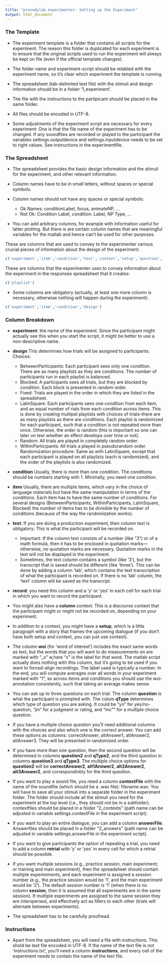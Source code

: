 ```yaml
---
title: "prosodylab.experimenter: Setting up the Experiment"
output: html_document
---
```


### The Template

* The experiment template is a folder that contains all scripts for the experiment. The reason this folder is duplicated for each experiment is to ensure that the original scripts used to run the experiment will always be kept on file (even if the official template changes). 

* The folder name and  experiment-script should be relabled with the experiment name, so it's clear which experiment the template is running. 

* The spreadsheet (tab-delimited text file) with the stimuli and design information should be in a folder '1_experiment'. 

* The file with the instructions to the partipicant should be placed in the same folder. 

* All files should be encoded in UTF-8.

* Some adjustments of the experiment script are necessary for every experiment: One is that the file name of the experiment has to be changed. If any soundfiles are recorded or played to the participant the variables settings.outputdevice and settings.inputdevice needs to be set to right values. See instructions in the experimentfile.


### The Spreadsheet

* The spreadsheet provides the basic design information and the stimuli for the experiment, and other relevant information.

* Column names have to be in small letters, without spaces or special symbols.

* Column names should not have any spaces or special symbols: 
    + Ok Names: conditionLabel, focus, animateNP, ...
    + Not Ok: Condition Label, condition: Label, NP Type, ...
    
* You can add arbitrary columns, for example with information useful for latter plotting. But there is are certain column names that are meaningful variables for the matlab and hence can't be used for other purposes. 

These are columns that are used to convey to the experimenter various crucial pieces of information about the design of the experiment:

```r
c('experiment','item','condition','text','context','setup','question','qType','design','session','retrial','nChoices','contextFile','answerFile','instructions','lab','correctAnswer', 'altAnswer1', 'altAnswer2', 'altAnswer3')
```

These are columns that the experimenter uses to convey information about the experiment in the responses spreadsheet that it creates:

```r
c('playlist')
```


* Some columns are obligatory (actually, at least one more column is necessary, otherwise nothing will happen during the experiment):

```r
c('experiment','item','condition','design')
```

### Column Breakdown

* **experiment**: the name of the experiment. Since the participant might actually see this when you start the script, it might be better to use a non-descriptive name.

* **design** This determines how trials will be assigned to participants. Choices:
    + BetweenParticipants: Each participant sees only one condition. There are as many playlists as they are conditions. The number of participants run in each playlist is balanced.
    + Blocked: A participants sees all trials, but they are blocked by condition. Each block is presented in random order.
    + Fixed: Trials are played in the order in which they are listed in the spreadsheet.
    + LatinSquare: Each participants sees one condition from each item, and an equal number of rials from each condition across items. This is done by creating multipel playlists with choices of trials--there are as many playlists as there are conditions. Each playlist is randomized for each participant, such that a condition is not repeated more than once. Otherwise, the order is random (this is important so one can later on test whether an effect develops over time or not). 
    + Random: All trials are played in completely random order.
    + WithinParticipants: All trials a played in pseudorandom order. Randomization procedure: Same as with LatinSquare, except that each participant is played on all playlists (each is randomized), and the order of the playlists is also randomized. 
    
* **condition** Usually, there is more than one condition. The conditions should be numbers starting with 1. Minimally, you need one condition.

* **item** Usually, there are multiple items, which vary in the choice of language materials but have the same manipulation in terms of the conditions. Each item has to have the same number of conditions. For several designs (BetweenParticipants, WithinParticipants, LatinSquare, Blocked) the number of items has to be divisible by the number of conditions (because of the way the randomization works).

* **text**: If you are doing a production experiment, then column text is obligatory: This is what the participant will be recorded on.
    + Important: If the column text consists of a number (like ”3”) or of a math formula, then it has to be enclosed in quotation marks—otherwise, no quotation marks are necessary. Quotation marks in the text will not be displayed in the experiment.
    + Sometimes, the text column contains a symbol (like '3'), but the transcript that is saved should be different (like 'three'). This can be done by adding a column 'lab', which contains the text transcription of what the participant is recorded on. If there is no 'lab' column, the 'text' column will be saved as the transcript.

* **record**: you need this column and a 'y' or 'yes' in each cell for each trial in which you want to record the participant.

* You might also have a **column** context: This is a discourse context that the participant might or might not be recorded on, depending on your experiment. 

* In addition to a context, you might have a **setup**, which is a little paragraph with a story that frames the upcoming dialogue (if you don’t have both setup and context, you can just use context).


* The column **woi** (for 'word of interest') includes the exact same words as text, but the words that you will want to do measurements on are marked with "_x" w,here “x” is the label for that word. The matlab script actually does nothing with this column, but it's going to be used if you want to forced-align recordings.  The label used is  typically a number. In the end, you will compute averages over all words in your experiment marked with "1", so across items and conditions you should use the woi-annotation consistently, such that taking an average makes sense.
  
* You can ask up to three questions on each trial. The column **question** is what the participant is prompted with. The colum **qType** determines which type of question you are asking. It could be "yn" for yes/no- question, "jm" for a judgment or rating, and "mc"" for a multiple choice question.

* If you have a multiple choice question you’ll need additional columns with the choices and also which one is the correct answer. You can add these options as columns: correctAnswer, altAnswer1, altAnswer2, altAnswer3. They will be presented in randomized order.

* If you have more than one question, then the second question will be determined in columns **question2** and **qType2**, and the third question in columns **question3** and **qType3**. The multiple choice options for **question2** will be **correctAnswer2**, **alt1Answer2**, **alt2Answer2**, **alt3Answer2**, and correspondinbly for the third question.


* If you want to play a sound file, you need a column **contextFile** with the name of the soundfile (which should be a .wav file): filename.wav. You will have to save all your stimuli into a separate folder in the experiment folder. The folder should include all the stimuli you need for the experiment at the top level (i.e., they should not be in a subfolder). contextfiles should be placed in a folder "2_contexts" (path name can be adjusted in variable settings.contextFile in the experiment script).

* If you want to play an entire dialogue, you can add a column **answerFile**. Answerfiles should be placed in a folder "2_answers" (path name can be adjusted in variable settings.answerFile in the experiment script).

* If you want to give participants the option of repeating a trial, you need to add a column **retrial** with 'y' or 'yes' in every cell for which a retrial should be possible.

* If you want multiple sessions (e.g., practice session, main experiment; or training and main experiment), then the spreadsheet should contain multiple experimments, and each experiment is assigned a session number (e.g., the practice session would be '1', and the main experiment would be '2'). The default session number is '1' (when there is no column **session**, then it is assumed that all experiments are in the same session). If multiple experiments are assigned to the same session they are interspersed, and effectively act as fillers to each other (trials will alternate between experiments).

* The spreadsheet has to be carefully proofread.


### Instructions

* Apart from the spreadsheet, you will need a file with instructions.  This shold be text file encoded in UTF-8. If the name of the text file is not 'instructions.txt', you'll need a column **instructions**, and every cell of the experiment needs to contain the name of the text file. 

